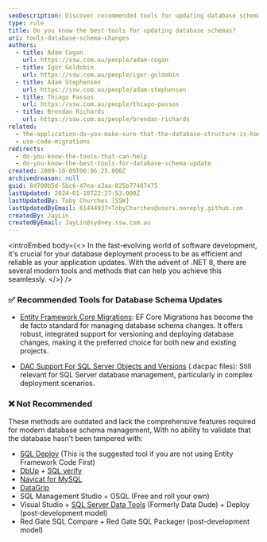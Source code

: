 ```yaml
---
seoDescription: Discover recommended tools for updating database schemas and ensure seamless deployment of your application updates with .NET 8.
type: rule
title: Do you know the best tools for updating database schemas?
uri: tools-database-schema-changes
authors:
  - title: Adam Cogan
    url: https://ssw.com.au/people/adam-cogan
  - title: Igor Goldobin
    url: https://ssw.com.au/people/igor-goldobin
  - title: Adam Stephensen
    url: https://ssw.com.au/people/adam-stephensen
  - title: Thiago Passos
    url: https://ssw.com.au/people/thiago-passos
  - title: Brendan Richards
    url: https://ssw.com.au/people/brendan-richards
related:
  - the-application-do-you-make-sure-that-the-database-structure-is-handled-automatically-via-3-buttons-create-upgrade-and-reconcile
  - use-code-migrations
redirects:
  - do-you-know-the-tools-that-can-help
  - do-you-know-the-best-tools-for-database-schema-update
created: 2009-10-09T06:06:25.000Z
archivedreason: null
guid: 8d700b5d-5bc6-47ea-a3aa-025b77487475
lastUpdated: 2024-01-18T22:27:53.000Z
lastUpdatedBy: Toby Churches [SSW]
lastUpdatedByEmail: 61444937+TobyChurches@users.noreply.github.com
createdBy: JayLin
createdByEmail: JayLin@sydney.ssw.com.au
---
```


<introEmbed
  body={<>
In the fast-evolving world of software development, it's crucial for your database deployment process to be as efficient and reliable as your application updates. With the advent of .NET 8, there are several modern tools and methods that can help you achieve this seamlessly.
  </>}
/>
### ✅ Recommended Tools for Database Schema Updates

* [Entity Framework Core Migrations](https://docs.microsoft.com/en-us/ef/core/managing-schemas/migrations/?WT.mc_id=DP-MVP-33518): EF Core Migrations has become the de facto standard for managing database schema changes. It offers robust, integrated support for versioning and deploying database changes, making it the preferred choice for both new and existing projects.

* [DAC Support For SQL Server Objects and Versions](https://learn.microsoft.com/en-us/sql/relational-databases/data-tier-applications/data-tier-applications?view=sql-server-ver16&WT.mc_id=DP-MVP-33518) (.dacpac files): Still relevant for SQL Server database management, particularly in complex deployment scenarios.

### ❌ Not Recommended

These methods are outdated and lack the comprehensive features required for modern database schema management, With no ability to validate that the database hasn't been tampered with:

* [SQL Deploy](http://sqldeploy.com/) (This is the suggested tool if you are not using Entity Framework Code First)
* [DbUp](https://dbup.readthedocs.io/en/latest/) + [SQL verify](https://www.nuget.org/packages/SSW.SqlVerify.Core/)
* [Navicat for MySQL](https://navicat.com/manual/online_manual/en/navicat/win_manual/#/structure_sync)
* [DataGrip](https://www.jetbrains.com/help/datagrip/differences-viewer-for-routines.html)
* SQL Management Studio + OSQL (Free and roll your own)
* Visual Studio + [SQL Server Data Tools](https://visualstudio.microsoft.com/vs/features/ssdt/) (Formerly Data Dude) + Deploy (post-development model)
* Red Gate SQL Compare + Red Gate SQL Packager (post-development model)
